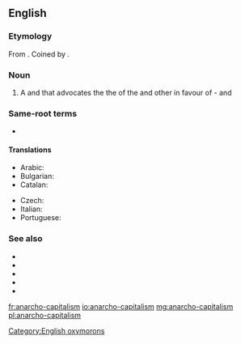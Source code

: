==English==
===Etymology===
From {{prefix|anarcho|capitalism|lang=en}}. Coined by {{w|Murray Rothbard}}.

===Noun===
{{wikipedia}}
{{wikiquote}}
{{en-noun|head=[[anarcho-]][[capitalism]]|-}}
# {{label|en|politics|economy}} A {{l/en|political}} and {{l/en|economic}} {{l/en|philosophy}} that advocates the the {{l/en|elimination}} of the {{l/en|state}} and other {{l/en|coercitive}} {{l/en|institutions}} in favour of {{l/en|individual}} {{l/en|self}}-{{l/en|ownership}} and {{l/en|free market}} 

===Same-root terms===
*{{l/en|anarcho-capitalist}}

====Translations====
{{trans-top|philosophy that advocates the elimination of the state and a self-regulating free market}}
* Arabic: {{t|ar|لاسلطوية رأسمالية}}
* Bulgarian: {{t|bg|aнархокапитализъм|sc=Cyrl}}
* Catalan: {{t|ca|anarcocapitalisme}}
{{trans-mid}}
* Czech: {{t|cs|anarchokapitalismus}}
* Italian: {{t|it|anarcocapitalismo|m}}
* Portuguese: {{t|pt|anarcocapitalismo|m}}
{{trans-bottom}}

===See also===
* {{l/en|agorism}}
* {{l/en|anarcho-individualism}}
* {{l/en|libertarianism}}
* {{l/en|Rothbardian}}
* {{l/en|voluntaryism}}

[[Category:English oxymorons]]

[[fr:anarcho-capitalism]]
[[io:anarcho-capitalism]]
[[mg:anarcho-capitalism]]
[[pl:anarcho-capitalism]]